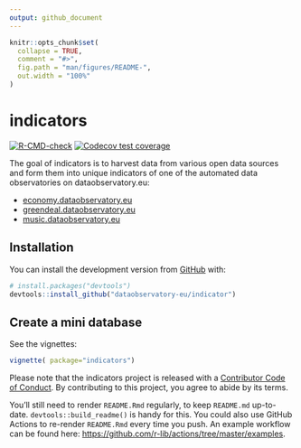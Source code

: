 ```yaml
---
output: github_document
---
```


<!-- README.md is generated from README.Rmd. Please edit that file -->

```r
knitr::opts_chunk$set(
  collapse = TRUE,
  comment = "#>",
  fig.path = "man/figures/README-",
  out.width = "100%"
)
```

# indicators

<!-- badges: start -->
[![R-CMD-check](https://github.com/dataobservatory-eu/indicator/workflows/R-CMD-check/badge.svg)](https://github.com/dataobservatory-eu/indicator/actions)
[![Codecov test coverage](https://codecov.io/gh/dataobservatory-eu/indicator/branch/master/graph/badge.svg)](https://codecov.io/gh/dataobservatory-eu/indicator?branch=master)
<!-- badges: end -->

The goal of indicators is to harvest data from various open data sources and form them into unique indicators of one of the automated data observatories on dataobservatory.eu:

- [economy.dataobservatory.eu](https://greendeal.dataobservatory.eu/)
- [greendeal.dataobservatory.eu](https://greendeal.dataobservatory.eu/)
- [music.dataobservatory.eu](https://music.dataobservatory.eu/)

## Installation

You can install the development version from [GitHub](https://github.com/) with:

``` r
# install.packages("devtools")
devtools::install_github("dataobservatory-eu/indicator")
```
## Create a mini database


See the vignettes:

```r
vignette( package="indicators")
```


Please note that the indicators project is released with a [Contributor Code of Conduct](https://contributor-covenant.org/version/2/0/CODE_OF_CONDUCT.html). By contributing to this project, you agree to abide by its terms.

You'll still need to render `README.Rmd` regularly, to keep `README.md` up-to-date. `devtools::build_readme()` is handy for this. You could also use GitHub Actions to re-render `README.Rmd` every time you push. An example workflow can be found here: <https://github.com/r-lib/actions/tree/master/examples>.



